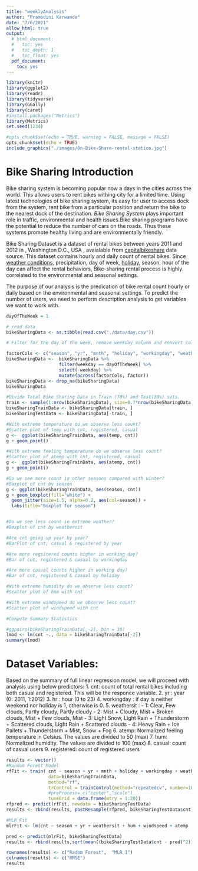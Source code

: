 ```yaml
---
title: "weeklyAnalysis"
author: "Pramodini Karwande"
date: "7/6/2021"
allow_html: true
output:
  # html_document:  
  #   toc: yes
  #   toc_depth: 1
  #   toc_float: yes  
  pdf_document:
    toc: yes
---
```


```r
library(knitr)
library(ggplot2)
library(readr)
library(tidyverse)
library(GGally)
library(caret)
#install.packages("Metrics")
library(Metrics)
set.seed(1234)

#opts_chunk$set(echo = TRUE, warning = FALSE, message = FALSE)
opts_chunk$set(echo = TRUE)
include_graphics("./images/On-Bike-Share-rental-station.jpg")
```


# Bike Sharing Introduction
Bike sharing system is becoming popular now a days in the cities across the world. This allows users to rent bikes withing city for a limited time. Using latest technologies of bike sharing system, its easy for user to access dock from the system, rent bike from a particular position and return the bike to the nearest dock of the destination. _Bike Sharing System_ plays important role in traffic, environmental and health issues.Bike sharing programs have the potential to reduce the number of cars on the roads. Thus these systems promote healthy living and are environmentally friendly.

Bike Sharing Dataset is a dataset of rental bikes between years 2011 and 2012 in , Washington D.C., USA , avaialable from [capitalbikeshare]("http://capitalbikeshare.com/system-data") data source. This dataset contains hourly and daily count of rental bikes. Since [weather conditions]("http://www.freemeteo.com"),  precipitation, day of week, [holiday]("http://dchr.dc.gov/page/holiday-schedule"), season, hour of the day can affect the rental behaviors, Bike-sharing rental process is highly correlated to the environmental and seasonal settings.

The purpose of our analysis is the predication of bike rental count hourly or daily based on the environmental and seasonal settings. To predict the number of users, we need to perform description analysis to get variables we want to work with.

```r
dayOfTheWeek = 1

# read data
bikeSharingData <- as.tibble(read.csv("./data/day.csv"))

# Filter for the day of the week, remove weekday column and convert columns to factor as appropriate.

factorCols <- c("season", "yr", "mnth", "holiday", "workingday", "weathersit")
bikeSharingData <-  bikeSharingData %>% 
                    filter(weekday == dayOfTheWeek) %>% 
                    select(-weekday) %>% 
                    mutate(across(factorCols, factor))
bikeSharingData <- drop_na(bikeSharingData)
bikeSharingData

#Divide Total Bike Sharing Data in Train (70%) and Test(30%) sets.
train <- sample(1:nrow(bikeSharingData), size=0.7*nrow(bikeSharingData))
bikeSharingTrainData <- bikeSharingData[train, ]
bikeSharingTestData <- bikeSharingData[-train, ]

#With extreme temperature do we observe less count?
#Scatter plot of temp with cnt, registered, casual
g <-  ggplot(bikeSharingTrainData, aes(temp, cnt)) 
g + geom_point()

#With extreme feeling temperature do we observe less count?
#Scatter plot of atemp with cnt, registered, casual
g <-  ggplot(bikeSharingTrainData, aes(atemp, cnt)) 
g + geom_point()

#Do we see more count in other seasons compared with winter?
#Boxplot of cnt by season
g <- ggplot(bikeSharingTrainData, aes(season, cnt))
g + geom_boxplot(fill="white") +
  geom_jitter(size=1.5, alpha=0.2, aes(col=season)) +
  labs(title="Boxplot for season")


#Do we see less count in extreme weather?
#Boxplot of cnt by weathersit

#Are cnt going up year by year?
#BarPlot of cnt, casual & registered by year 

#Are more regsitered counts higher in working day?
#Bar of cnt, registered & casual by workingday

#Are more casual counts higher in working day?
#Bar of cnt, registered & casual by holiday

#With extreme humidity do we observe less count?
#Scatter plot of hum with cnt

#With extreme windspeed do we observe less count?
#Scatter plot of windspeed with cnt

#Compute Summary Statistics

#ggpairs(bikeSharingTrainData[,-2], bin = 30)
lmod <- lm(cnt ~., data = bikeSharingTrainData[-2])
summary(lmod)

```
# Dataset Variables:
Based on the summary of full linear regression model, we will proceed with analysis using below predictors:
1. cnt: count of total rental bikes including both casual and registered. This will be the responce variable.
2. yr : year (0: 2011, 1:2012)
3. hr : hour (0 to 23)
4. workingday : if day is neither weekend nor holiday is 1, otherwise is 0.
5. weathersit : 
		- 1: Clear, Few clouds, Partly cloudy, Partly cloudy
		- 2: Mist + Cloudy, Mist + Broken clouds, Mist + Few clouds, Mist
		- 3: Light Snow, Light Rain + Thunderstorm + Scattered clouds, Light Rain + Scattered clouds
		- 4: Heavy Rain + Ice Pallets + Thunderstorm + Mist, Snow + Fog
6. atemp: Normalized feeling temperature in Celsius. The values are divided to 50 (max)
7. hum: Normalized humidity. The values are divided to 100 (max)
8. casual: count of casual users
9. registered: count of registered users


```r
results <- vector()
#Random Forest Model
rfFit <- train( cnt ~ season + yr + mnth + holiday + workingday + weathersit + atemp + hum + windspeed , 
                data=bikeSharingTrainData,
                method="rf",
                trControl = trainControl(method="repeatedcv", number=10),
                #preProcess= c("center","scale"),
                tuneGrid = data.frame(mtry = 1:20))
rfpred <- predict(rfFit, newdata = bikeSharingTestData)
results <- rbind(results, postResample(rfpred, bikeSharingTestData$cnt)[1])

#MLR Fit
mlrFit <- lm(cnt ~ season + yr + weathersit + hum + windspeed + atemp , data=bikeSharingTrainData)

pred <- predict(mlrFit, bikeSharingTestData)
results <- rbind(results,sqrt(mean((bikeSharingTestData$cnt - pred)^2)))

rownames(results) <- c("Radom Forest",  "MLR 1")
colnames(results) <- c("RMSE")
results
```

